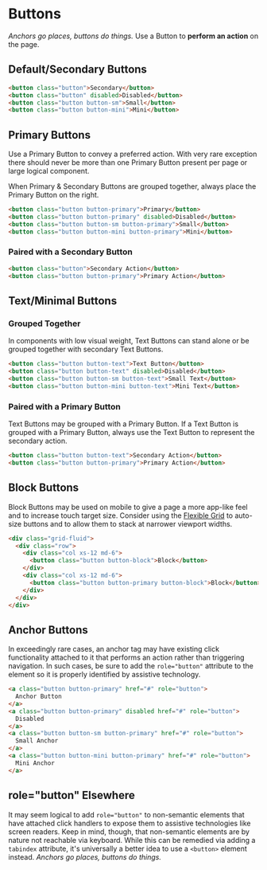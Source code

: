 # Buttons
_Anchors go places, buttons do things._ Use a Button to **perform an action**
on the page.

## Default/Secondary Buttons

```html
<button class="button">Secondary</button>
<button class="button" disabled>Disabled</button>
<button class="button button-sm">Small</button>
<button class="button button-mini">Mini</button>
```

## Primary Buttons
Use a Primary Button to convey a preferred action. With very rare exception
there should never be more than one Primary Button present per page or large
logical component.

When Primary & Secondary Buttons are grouped together, always place the Primary
Button on the right.

```html
<button class="button button-primary">Primary</button>
<button class="button button-primary" disabled>Disabled</button>
<button class="button button-sm button-primary">Small</button>
<button class="button button-mini button-primary">Mini</button>
```

### Paired with a Secondary Button
```html
<button class="button">Secondary Action</button>
<button class="button button-primary">Primary Action</button>
```

## Text/Minimal Buttons
### Grouped Together
In components with low visual weight, Text Buttons can stand alone or be grouped
together with secondary Text Buttons.

```html
<button class="button button-text">Text Button</button>
<button class="button button-text" disabled>Disabled</button>
<button class="button button-sm button-text">Small Text</button>
<button class="button button-mini button-text">Mini Text</button>
```

### Paired with a Primary Button
Text Buttons may be grouped with a Primary Button. If a Text Button is grouped
with a Primary Button, always use the Text Button to represent the secondary
action.
```html
<button class="button button-text">Secondary Action</button>
<button class="button button-primary">Primary Action</button>
```

## Block Buttons
Block Buttons may be used on mobile to give a page a more app-like feel and to
increase touch target size. Consider using the
[Flexible Grid](../structure/flexible-grid) to auto-size buttons and to allow
them to stack at narrower viewport widths.

```html
<div class="grid-fluid">
  <div class="row">
    <div class="col xs-12 md-6">
      <button class="button button-block">Block</button>
    </div>
    <div class="col xs-12 md-6">
      <button class="button button-primary button-block">Block</button>
    </div>
  </div>
</div>
```

## Anchor Buttons
In exceedingly rare cases, an anchor tag may have existing click functionality
attached to it that performs an action rather than triggering navigation. In
such cases, be sure to add the `role="button"` attribute to the element so it
is properly identified by assistive technology.

```html
<a class="button button-primary" href="#" role="button">
  Anchor Button
</a>
<a class="button button-primary" disabled href="#" role="button">
  Disabled
</a>
<a class="button button-sm button-primary" href="#" role="button">
  Small Anchor
</a>
<a class="button button-mini button-primary" href="#" role="button">
  Mini Anchor
</a>
```

## role="button" Elsewhere
It may seem logical to add `role="button"` to non-semantic elements that have
attached click handlers to expose them to assistive technologies like screen
readers. Keep in mind, though, that non-semantic elements are by nature not
reachable via keyboard. While this can be remedied via adding a `tabindex`
attribute, it's universally a better idea to use a `<button>` element instead.
_Anchors go places, buttons do things._
